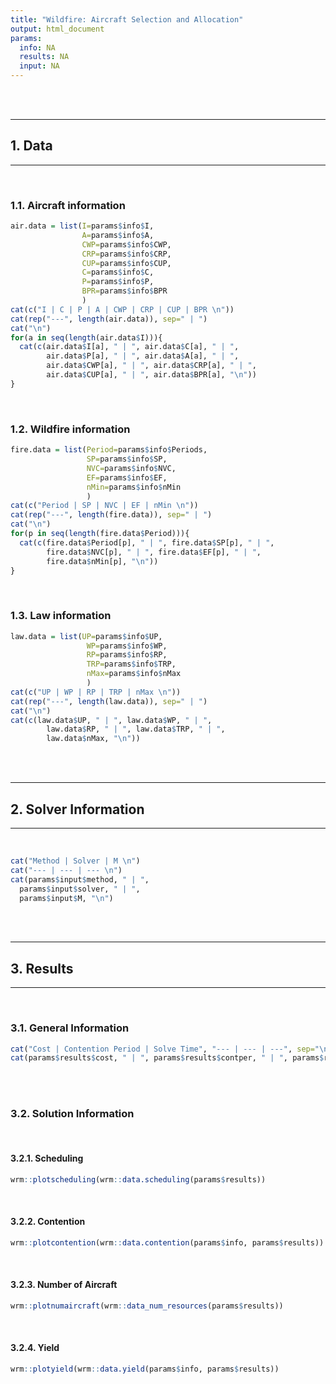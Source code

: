 ```yaml
---
title: "Wildfire: Aircraft Selection and Allocation"
output: html_document
params:
  info: NA
  results: NA
  input: NA
---
```


<br>
<br>

---

## 1. Data

---

<br>

### 1.1. Aircraft information
```r
air.data = list(I=params$info$I, 
                A=params$info$A, 
                CWP=params$info$CWP, 
                CRP=params$info$CRP,
                CUP=params$info$CUP,
                C=params$info$C,
                P=params$info$P,
                BPR=params$info$BPR
                )
cat(c("I | C | P | A | CWP | CRP | CUP | BPR \n"))
cat(rep("---", length(air.data)), sep=" | ")
cat("\n")
for(a in seq(length(air.data$I))){
  cat(c(air.data$I[a], " | ", air.data$C[a], " | ", 
        air.data$P[a], " | ", air.data$A[a], " | ", 
        air.data$CWP[a], " | ", air.data$CRP[a], " | ", 
        air.data$CUP[a], " | ", air.data$BPR[a], "\n"))
}
```

<br>

### 1.2. Wildfire information
```r
fire.data = list(Period=params$info$Periods, 
                 SP=params$info$SP, 
                 NVC=params$info$NVC, 
                 EF=params$info$EF,
                 nMin=params$info$nMin
                 )
cat(c("Period | SP | NVC | EF | nMin \n"))
cat(rep("---", length(fire.data)), sep=" | ")
cat("\n")
for(p in seq(length(fire.data$Period))){
  cat(c(fire.data$Period[p], " | ", fire.data$SP[p], " | ", 
        fire.data$NVC[p], " | ", fire.data$EF[p], " | ", 
        fire.data$nMin[p], "\n"))
}
```

<br>

### 1.3. Law information
```r
law.data = list(UP=params$info$UP, 
                 WP=params$info$WP, 
                 RP=params$info$RP, 
                 TRP=params$info$TRP,
                 nMax=params$info$nMax
                 )
cat(c("UP | WP | RP | TRP | nMax \n"))
cat(rep("---", length(law.data)), sep=" | ")
cat("\n")
cat(c(law.data$UP, " | ", law.data$WP, " | ", 
        law.data$RP, " | ", law.data$TRP, " | ", 
        law.data$nMax, "\n"))
```

<br>
<br>

---

## 2. Solver Information

---

<br>

```r

cat("Method | Solver | M \n")
cat("--- | --- | --- \n")
cat(params$input$method, " | ", 
  params$input$solver, " | ", 
  params$input$M, "\n")
```

<br>
<br>

---

## 3. Results

---

<br>

### 3.1. General Information
```r
cat("Cost | Contention Period | Solve Time", "--- | --- | ---", sep="\n")
cat(params$results$cost, " | ", params$results$contper, " | ", params$results$time, "\n")
```

<br>
<br>

### 3.2. Solution Information

<br>

#### 3.2.1. Scheduling
```r
wrm::plotscheduling(wrm::data.scheduling(params$results))
```

<br>

#### 3.2.2. Contention
```r
wrm::plotcontention(wrm::data.contention(params$info, params$results))
```

<br>

#### 3.2.3. Number of Aircraft
```r
wrm::plotnumaircraft(wrm::data_num_resources(params$results))
```

<br>

#### 3.2.4. Yield
```r
wrm::plotyield(wrm::data.yield(params$info, params$results))
```

